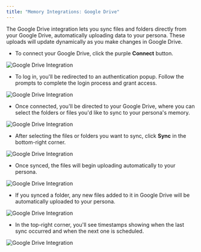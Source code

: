 ```yaml
---
title: "Memory Integrations: Google Drive"
---
```




The Google Drive integration lets you sync files and folders directly from your Google Drive, automatically uploading data to your persona. These uploads will update dynamically as you make changes in Google Drive.
- To connect your Google Drive, click the purple **Connect** button.


![Google Drive Integration](/images/d1.png)


- To log in, you'll be redirected to an authentication popup. Follow the prompts to complete the login process and grant access.


![Google Drive Integration](/images/d2.png)


- Once connected, you'll be directed to your Google Drive, where you can select the folders or files you'd like to sync to your persona's memory.


![Google Drive Integration](/images/d3.png)


- After selecting the files or folders you want to sync, click **Sync** in the bottom-right corner.


![Google Drive Integration](/images/d4.png)


- Once synced, the files will begin uploading automatically to your persona.


![Google Drive Integration](/images/d5.png)


- If you synced a folder, any new files added to it in Google Drive will be automatically uploaded to your persona.


![Google Drive Integration](/images/d6.png)


- In the top-right corner, you'll see timestamps showing when the last sync occurred and when the next one is scheduled.


![Google Drive Integration](/images/d7.png)

